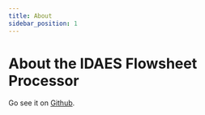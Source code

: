 ```yaml
---
title: About
sidebar_position: 1
---
```


# About the IDAES Flowsheet Processor


<AboutContent/>

Go see it on [Github](https://github.com/prommis/idaes-flowsheet-processor-ui/).